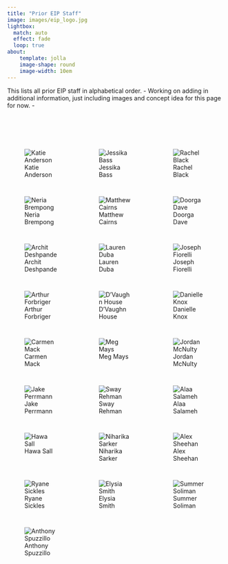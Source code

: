 ```yaml
---
title: "Prior EIP Staff"
image: images/eip_logo.jpg
lightbox:
  match: auto
  effect: fade
  loop: true
about:
    template: jolla
    image-shape: round
    image-width: 10em
---
```


:::{#hero-heading}
This lists all prior EIP staff in alphabetical order.
- Working on adding in additional information, just including images and concept idea for this page for now. - 
:::

<br>
<br>
<br>


::: {style="display: grid;grid-template-columns: repeat(auto-fill, minmax(150px, 1fr));grid-gap: 1em;" layout-valign="bottom"}
![Katie Anderson](images/k_anderson.jpg){group="past-staff-gallery" fig-alt="Katie Anderson"}

![Jessika Bass](images/j_bass.jpg){group="past-staff-gallery" fig-alt="Jessika Bass"}

![Rachel Black](images/r_black.jpg){group="past-staff-gallery" fig-alt="Rachel Black"}

![Neria Brempong](images/n_brempong.jpg){group="past-staff-gallery" fig-alt="Neria Brempong"}

![Matthew Cairns](images/m_cairns.jpg){group="past-staff-gallery" fig-alt="Matthew Cairns"}

![Doorga Dave](images/d_dave.jpg){group="past-staff-gallery" fig-alt="Doorga Dave"}

![Archit Deshpande](images/a_deshpande.jpg){group="past-staff-gallery" fig-alt="Archit Deshpande"}

![Lauren Duba](images/l_duba.jpg){group="past-staff-gallery" fig-alt="Lauren Duba"}

![Joseph Fiorelli](images/j_fiorelli.jpg){group="past-staff-gallery" fig-alt="Joseph Fiorelli"}

![Arthur Forbriger](images/a_forbriger.jpg){group="past-staff-gallery" fig-alt="Arthur Forbriger"}

![D'Vaughn House](images/d_house.jpg){group="past-staff-gallery" fig-alt="D'Vaughn House"}

![Danielle Knox](images/d_knox.jpg){group="past-staff-gallery" fig-alt="Danielle Knox"}

![Carmen Mack](images/blank_staff.jpg){group="past-staff-gallery" fig-alt="Carmen Mack"}

![Meg Mays](images/m_mays.jpg){group="past-staff-gallery" fig-alt="Meg Mays"}

![Jordan McNulty](images/j_mcnulty.jpg){group="past-staff-gallery" fig-alt="Jordan McNulty"}

![Jake Perrmann](images/j_perrmann.jpg){group="past-staff-gallery" fig-alt="Jake Perrmann"}

![Sway Rehman](images/s_rehman.jpg){group="past-staff-gallery" fig-alt="Sway Rehman"}

![Alaa Salameh](images/a_salameh.jpg){group="past-staff-gallery" fig-alt="Alaa Salameh"}

![Hawa Sall](images/h_sall.jpg){group="past-staff-gallery" fig-alt="Hawa Sall"}

![Niharika Sarker](images/n_sarker.jpg){group="past-staff-gallery" fig-alt="Niharika Sarker"}

![Alex Sheehan](images/a_sheehan.jpg){group="past-staff-gallery" fig-alt="Alex Sheehan"}

![Ryane Sickles](images/r_sickles.jpg){group="past-staff-gallery" fig-alt="Ryane Sickles"}

![Elysia Smith](images/e_smith.jpg){group="past-staff-gallery" fig-alt="Elysia Smith"}

![Summer Soliman](images/s_soliman.jpg){group="past-staff-gallery" fig-alt="Summer Soliman"}

![Anthony Spuzzillo](images/a_spuzzillo.jpg){group="past-staff-gallery" fig-alt="Anthony Spuzzillo"}

:::




